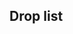 ==Drop list==
{{Section}}
{{Map/Drops
|regular = true
|no_legend = true
|filter_button = true
|nodes = C,E,F,J
|boss = J
|Akatsuki:C/{S:1.01%  A:0.17%}, E/{S:0.77%  A:0.21%}, F/{S:1.06%  A:0.66%}, J/{S:1.72%  A:1.85%}
|Akebono:C/{S:1.02%  A:0.51%}, E/{S:0.76%  A:0.56%}, F/{S:0.57%  A:0.96%  B:0.49%}, J/{A:0.94%  B:0.88%}
|Aoba:J/{S:0.82%  A:2.08%  B:0.88%}
|Arare:C/{S:1.01%}, E/{S:0.75%}, F/{S:1.02%}, J/{S:1.71%  A:1.57%  B:1.75%}
|Arashio:C/{S:1.98%  A:1.02%}, E/{S:1.51%  A:0.56%}, F/{S:2.00%  A:0.78%}, J/{S:1.69%  A:2.03%  B:0.88%}
|Ayanami:C/{S:1.01%  A:0.51%}, E/{S:0.75%  A:0.58%}, F/{S:1.01%  A:0.64%}, J/{S:1.66%  A:2.17%}
|Chitose:F/{S:0.26%}, J/{S:1.36%}
|Chiyoda:F/{S:0.29%}, J/{S:1.47%}
|Fubuki:J/{A:1.91%}
|Fumizuki:C/{S:1.02%  A:0.97%  B:1.32%}, E/{S:0.76%  A:1.17%  B:0.60%}, F/{S:1.07%  A:1.69%  B:0.33%}, J/{S:1.77%  A:1.77%}
|Furutaka:J/{S:1.80%  A:0.71%}
|Hatsuharu:C/{S:1.08%}, E/{S:0.74%}, F/{S:1.04%  A:0.57%}, J/{S:1.64%  A:2.11%}
|Hatsushimo:C/{S:1.67%  A:0.85%  B:0.33%}, E/{S:1.23%  A:0.76%  B:0.27%}, F/{S:1.04%  A:1.47%  B:0.82%}, J/{S:1.60%  A:1.57%}
|Hatsuyuki:C/{S:2.23%  A:1.71%}, E/{S:1.54%  A:1.17%}, F/{S:1.72%  A:1.69%  B:0.17%}, J/{S:1.67%  A:3.45%  B:3.51%}
|Hibiki:C/{S:1.87%  A:1.14%}, E/{S:1.39%  A:0.84%  B:0.10%}, F/{S:1.18%  A:1.39%  B:0.17%}, J/{S:1.75%  A:2.42%  B:0.88%}
|Houshou:J/{S:0.89%}
|Ikazuchi:C/{S:1.04%  A:0.17%}, E/{S:0.76%  A:0.31%}, F/{S:0.99%  A:0.65%}, J/{S:1.73%  A:2.17%}
|Inazuma:C/{S:1.77%  A:0.91%}, E/{S:1.40%  A:1.06%  B:0.12%}, F/{S:1.25%  A:1.45%  B:0.33%}, J/{S:1.77%  A:2.34%  B:0.88%}
|Isonami:C/{S:2.09%  A:1.20%}, E/{S:1.53%  A:1.18%}, F/{S:1.70%  A:1.57%  B:0.33%}, J/{S:1.74%  A:3.40%  B:5.26%}
|Isuzu:F/{S:0.52%}, J/{S:1.80%}
|Jintsuu:C/{S:1.07%}, E/{S:0.75%}, F/{S:1.02%}, J/{S:1.83%  A:1.37%}
|Kako:J/{S:1.76%  A:0.91%}
|Kasumi:C/{S:1.04%}, E/{S:0.76%}, F/{S:1.02%}, J/{S:1.77%  A:1.34%  B:0.88%}
|Kikuzuki:C/{S:1.06%  A:1.59%  B:0.66%}, E/{S:0.78%  A:1.11%  B:0.59%}, F/{S:1.05%  A:1.66%  B:0.99%}, J/{S:0.73%  A:1.97%  B:2.63%}
|Kinugasa:J/{S:1.79%}
|Kisaragi:C/{S:1.05%  A:1.59%}, E/{S:0.75%  A:1.13%  B:0.55%}, F/{S:1.00%  A:1.83%  B:0.66%}, J/{S:1.68%  A:1.83%  B:2.63%}
|Kiso:C/{S:0.21%}, E/{S:0.12%}, F/{S:0.81%}, J/{S:1.82%}
|Kitakami:J/{A:1.88%  B:0.88%}
|Kuma:J/{S:1.66%}
|Kuroshio:C/{S:0.40%}, E/{S:0.27%}, F/{S:1.04%}
|Michishio:C/{S:1.74%  A:0.57%}, E/{S:1.25%  A:0.58%}, F/{S:2.04%  A:0.84%}, J/{S:1.73%  A:1.57%  B:3.51%}
|Mikazuki:C/{S:1.01%  A:0.97%  B:0.99%}, E/{S:0.78%  A:1.15%  B:0.58%}, F/{S:1.00%  A:1.38%  B:1.15%}, J/{S:0.88%  A:1.85%  B:1.75%}
|Miyuki:C/{S:2.07%  A:1.20%}, E/{S:1.52%  A:1.13%}, F/{S:1.67%  A:1.54%  B:0.17%}, J/{S:1.67%  A:3.88%  B:1.75%}
|Mochizuki:C/{S:1.07%  A:1.42%  B:0.66%}, E/{S:0.76%  A:1.12%  B:0.56%}, F/{S:1.06%  A:1.86%  B:0.66%}, J/{S:0.34%  A:1.85%  B:3.51%}
|Murakumo:J/{S:1.65%  A:1.88%}
|Murasame:C/{S:1.47%  A:0.46%  B:0.66%}, E/{S:0.99%  A:0.59%  B:0.43%}, F/{S:1.02%  A:0.96%  B:0.33%}, J/{S:1.71%  A:1.57%  B:0.88%}
|Mutsuki:C/{S:1.05%  A:0.80%}, E/{S:0.77%  A:0.54%}, F/{S:0.99%  A:0.90%}, J/{S:1.68%  A:1.48%  B:3.51%}
|Nagara:F/{S:0.30%}, J/{S:1.68%}
|Nagatsuki:C/{S:1.02%  A:0.74%  B:0.99%}, E/{S:0.75%  A:1.15%  B:0.57%}, F/{S:1.03%  A:1.57%  B:0.99%}, J/{S:0.84%  A:1.54%  B:0.88%}
|Naka:C/{S:1.02%}, E/{S:0.77%}, F/{S:0.97%}, J/{S:1.72%  A:1.51%}
|Natori:F/{S:0.46%}, J/{S:1.76%}
|Nenohi:C/{S:1.02%}, E/{S:0.76%}, F/{S:1.02%  A:0.52%}, J/{S:1.73%  A:1.74%  B:3.51%}
|Oboro:C/{S:1.07%  A:0.28%}, E/{S:0.76%  A:0.59%}, F/{S:0.50%  A:0.78%  B:1.48%}, J/{A:1.97%  B:0.88%}
|Ooshio:C/{S:1.79%  A:0.85%}, E/{S:1.28%  A:0.58%}, F/{S:2.00%  A:0.88%}, J/{S:1.70%  A:1.46%  B:0.88%}
|Samidare:J/{S:1.81%  A:1.80%  B:0.88%}
|Satsuki:C/{S:1.05%  A:1.65%  B:0.66%}, E/{S:0.73%  A:1.13%  B:0.55%}, F/{S:1.02%  A:1.47%  B:0.66%}, J/{S:1.62%  A:1.88%}
|Sazanami:J/{A:0.94%  B:3.51%}
|Sendai:C/{S:1.04%}, E/{S:0.74%}, F/{S:1.02%}, J/{S:1.70%  A:1.80%}
|Shigure:C/{S:1.36%  A:0.40%}, E/{S:1.01%  A:0.57%  B:0.41%}, F/{S:0.97%  A:1.00%  B:0.66%}, J/{S:1.73%  A:1.68%  B:2.63%}
|Shikinami:C/{S:2.03%  A:0.97%}, E/{S:1.54%  A:1.13%}, F/{S:1.99%  A:1.49%}, J/{S:1.72%  A:3.71%  B:2.63%}
|Shiranui:C/{S:0.39%}, E/{S:0.27%}, F/{S:0.94%}, J/{S:1.68%}
|Shiratsuyu:C/{S:1.05%}, E/{S:0.76%}, F/{S:0.99%}, J/{S:1.74%  A:2.17%}
|Shirayuki:C/{S:1.93%  A:1.02%}, E/{S:1.55%  A:1.02%}, F/{S:2.11%  A:1.71%}, J/{S:1.74%  A:3.17%}
|Suzukaze:C/{S:1.10%}, E/{S:0.77%}, F/{S:0.98%}, J/{S:1.76%  A:0.69%}
|Tama:C/{S:0.19%}, E/{S:0.12%}, F/{S:0.82%}, J/{S:1.73%}
|Tatsuta:J/{S:1.78%  A:1.94%  B:1.75%}
|Tenryuu:J/{S:1.19%  A:2.05%  B:2.63%}
|Ushio:C/{S:1.06%  A:0.46%}, E/{S:0.77%  A:0.57%}, F/{S:0.54%  A:0.90%  B:0.99%}, J/{A:0.71%  B:3.51%}
|Wakaba:C/{S:1.74%  A:0.85%  B:0.66%}, E/{S:1.24%  A:0.57%  B:0.27%}, F/{S:1.03%  A:1.38%  B:0.17%}, J/{S:1.67%  A:1.94%  B:3.51%}
|Yura:F/{S:0.50%}, J/{S:1.79%}
|Yuudachi:C/{S:1.10%  A:0.46%  B:0.99%}, E/{S:0.76%  A:0.58%  B:0.57%}, F/{S:1.04%  A:1.22%  B:1.15%}, J/{S:1.65%  A:1.97%  B:1.75%}
}}
{{SectionEnd}}